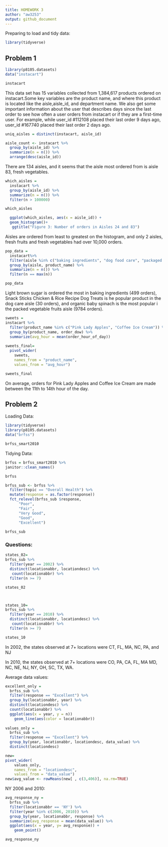 ```yaml
---
title: HOMEWORK 3
author: "aw3253"
output: github_document
---
```


Preparing to load and tidy data:
```r
library(tidyverse)
```




## Problem 1
```r
library(p8105.datasets)
data("instacart")

instacart
```

This data set has 15 variables collected from 1,384,617 products ordered on instacart.Some key variables are the product name, and where this product is located like the aisle,aisle_id, and department name. We also get some important information about the user that describes days since the last order to see how often a user orders from instacart or if they are a first-time user. For example, while user_id #112108 placed their last order 9 days ago, user_id #167740 placed their last order 2 days ago. 


```r
      
uniq_aisles = distinct(instacart, aisle_id)

aisle_count <- instacart %>%
  group_by(aisle_id) %>%
  summarize(n = n()) %>%
  arrange(desc(aisle_id))
```

There are 134 aisles, and it seems that the aisle most ordered from is aisle
83, fresh vegetables.



```r

which_aisles = 
  instacart %>%
  group_by(aisle_id) %>%
  summarize(n = n()) %>%
  filter(n > 100000)

which_aisles

  ggplot(which_aisles, aes(x = aisle_id)) + 
  geom_histogram()+
   ggtitle("Figure 3: Number of orders in Aisles 24 and 83")


```

Aisles are ordered from least to greatest on the histogram, and only 2 aisles, fresh fruits and fresh vegetables had over 10,000 orders. 

```r

pop_data =
  instacart%>% 
  filter(aisle %in% c("baking ingredients", "dog food care", "packaged vegetables fruits")) %>% 
  group_by(aisle, product_name) %>% 
  summarize(n = n()) %>% 
  filter(n == max(n))

pop_data
```

Light brown sugar is ordered the most in baking ingredients (499 orders), Snack Sticks Chicken & Rice Recipe Dog Treats is he popular product in the dog care aisle (30 orders), and organic baby spinach is the most popular i the packed vegetable fruits aisle (9784 orders).


```r

sweets = 
instacart %>% 
  filter(product_name %in% c("Pink Lady Apples", "Coffee Ice Cream")) %>% 
  group_by(product_name, order_dow) %>% 
  summarize(avg_hour = mean(order_hour_of_day))
  
sweets_final=
  pivot_wider(
    sweets, 
    names_from = "product_name", 
    values_from = "avg_hour")

sweets_final

```

On average, orders for Pink Lady Apples and Coffee Ice Cream are made between the 11th to 14th hour of the day.


## Problem 2

Loading Data:
```r
library(tidyverse)
library(p8105.datasets)
data("brfss")

brfss_smart2010
```


Tidying Data:
```r

brfss = brfss_smart2010 %>%
janitor::clean_names()

brfss

brfss_sub <- brfss %>% 
  filter(topic == "Overall Health") %>% 
  mutate(response = as.factor(response))
  fct_relevel(brfss_sub $response, 
      "Poor",
      "Fair",
      "Very Good",
      "Good",
      "Excellent")
      
brfss_sub 
```


### Questions:
```r
states_02=
brfss_sub %>% 
  filter(year == 2002) %>% 
  distinct(locationabbr, locationdesc) %>% 
   count(locationabbr) %>% 
  filter(n >= 7)

states_02



states_10=
brfss_sub %>% 
  filter(year == 2010) %>% 
  distinct(locationabbr, locationdesc) %>% 
   count(locationabbr) %>% 
  filter(n >= 7)

states_10
```

In 2002, the states observed at 7+ locations were CT, FL, MA, NC, PA, and NJ

In 2010, the states observed at 7+ locations were CO, PA, CA, FL, MA MD, NC, NE, NJ, NY, OH, SC, TX, WA.




Average data values:
```r

excellent_only =
  brfss_sub %>% 
  filter(response == "Excellent") %>% 
  group_by(locationabbr, year) %>% 
  distinct(locationdesc) %>% 
  count(locationabbr) %>% 
  ggplot(aes(x = year, y = n)) 
    geom_line(aes(color = locationabbr)) 
  
values_only =
  brfss_sub %>% 
  filter(response == "Excellent") %>% 
  group_by(year, locationabbr, locationdesc, data_value) %>% 
  distinct(locationdesc) 

new=
pivot_wider(
    values_only, 
    names_from = "locationdesc", 
    values_from = "data_value")
new$avg_value <- rowMeans(new[ , c(3,406)], na.rm=TRUE)

```



NY 2006 and 2010:
```r
avg_response_ny =
  brfss_sub %>%
  filter(locationabbr == 'NY') %>%
  filter(year %in% c(2006, 2010)) %>%
  group_by(year, locationabbr, response) %>%
  summarize(avg_response = mean(data_value)) %>%
  ggplot(aes(x = year, y= avg_response)) +
    geom_point() 

avg_response_ny 

```

